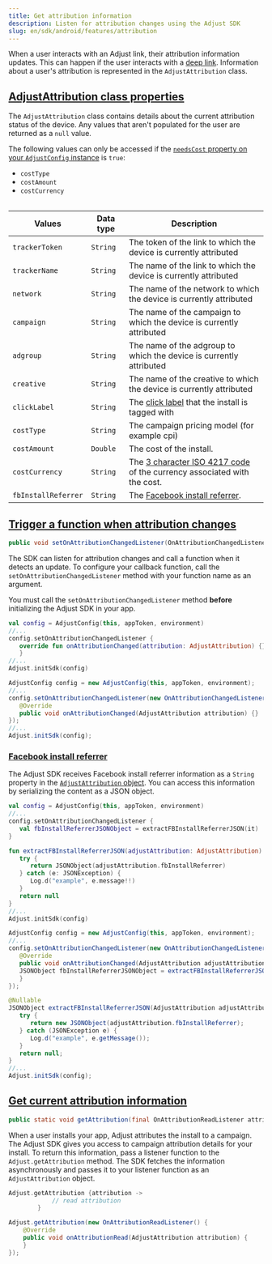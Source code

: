 ```yaml
---
title: Get attribution information
description: Listen for attribution changes using the Adjust SDK
slug: en/sdk/android/features/attribution
---
```


When a user interacts with an Adjust link, their attribution information updates. This can happen if the user interacts with a [deep link](https://help.adjust.com/en/article/deep-links). Information about a user's attribution is represented in the `AdjustAttribution` class.

## [AdjustAttribution class properties](adjustattribution-class-properties)

The `AdjustAttribution` class contains details about the current attribution status of the device. Any values that aren't populated for the user are returned as a `null` value.

<Callout type="note">

The following values can only be accessed if the [`needsCost` property on your `AdjustConfig` instance](/en/sdk/android/configuration#enable-cost-data-sending) is `true`:

-  `costType`
-  `costAmount`
-  `costCurrency`

</Callout>

<Table>

| Values              | Data type | Description                                                                                                    |
| ------------------- | --------- | -------------------------------------------------------------------------------------------------------------- |
| `trackerToken`      | `String`  | The token of the link to which the device is currently attributed                                              |
| `trackerName`       | `String`  | The name of the link to which the device is currently attributed                                               |
| `network`           | `String`  | The name of the network to which the device is currently attributed                                            |
| `campaign`          | `String`  | The name of the campaign to which the device is currently attributed                                           |
| `adgroup`           | `String`  | The name of the adgroup to which the device is currently attributed                                            |
| `creative`          | `String`  | The name of the creative to which the device is currently attributed                                           |
| `clickLabel`        | `String`  | The [click label](https://help.adjust.com/en/article/user-rewards) that the install is tagged with             |
| `costType`          | `String`  | The campaign pricing model (for example cpi)                                                                   |
| `costAmount`        | `Double`  | The cost of the install.                                                                                       |
| `costCurrency`      | `String`  | The [3 character ISO 4217 code](https://www.iban.com/currency-codes) of the currency associated with the cost. |
| `fbInstallReferrer` | `String`  | The [Facebook install referrer](https://developers.facebook.com/docs/app-ads/install-referrer/).               |

</Table>

## [Trigger a function when attribution changes](trigger-a-function-when-attribution-changes)

<CodeBlock title="Method signature">

```java
public void setOnAttributionChangedListener(OnAttributionChangedListener onAttributionChangedListener)
```

</CodeBlock>

The SDK can listen for attribution changes and call a function when it detects an update. To configure your callback function, call the `setOnAttributionChangedListener` method with your function name as an argument.

<Callout type="important">

You must call the `setOnAttributionChangedListener` method **before** initializing the Adjust SDK in your app.

</Callout>

<Tabs>
<Tab title="Kotlin" sync="kotlin">

```kotlin
val config = AdjustConfig(this, appToken, environment)
//...
config.setOnAttributionChangedListener {
   override fun onAttributionChanged(attribution: AdjustAttribution) {}
   }
//...
Adjust.initSdk(config)
```

</Tab>
<Tab title="Java" sync="java">

```java
AdjustConfig config = new AdjustConfig(this, appToken, environment);
//...
config.setOnAttributionChangedListener(new OnAttributionChangedListener() {
   @Override
   public void onAttributionChanged(AdjustAttribution attribution) {}
});
//...
Adjust.initSdk(config);
```

</Tab>
</Tabs>

### [Facebook install referrer](facebook-install-referrer)

The Adjust SDK receives Facebook install referrer information as a `String` property in the [`AdjustAttribution` object](#adjustattribution-class-properties). You can access this information by serializing the content as a JSON object.

<Tabs>
<Tab title="Kotlin" sync="kotlin">

```kotlin
val config = AdjustConfig(this, appToken, environment)
//...
config.setOnAttributionChangedListener {
   val fbInstallReferrerJSONObject = extractFBInstallReferrerJSON(it)
}

fun extractFBInstallReferrerJSON(adjustAttribution: AdjustAttribution): JSONObject? {
   try {
      return JSONObject(adjustAttribution.fbInstallReferrer)
   } catch (e: JSONException) {
      Log.d("example", e.message!!)
   }
   return null
}
//...
Adjust.initSdk(config)
```

</Tab>
<Tab title="Java" sync="java">

```java
AdjustConfig config = new AdjustConfig(this, appToken, environment);
//...
config.setOnAttributionChangedListener(new OnAttributionChangedListener() {
   @Override
   public void onAttributionChanged(AdjustAttribution adjustAttribution) {
   JSONObject fbInstallReferrerJSONObject = extractFBInstallReferrerJSON(adjustAttribution);
   }
});

@Nullable
JSONObject extractFBInstallReferrerJSON(AdjustAttribution adjustAttribution) {
   try {
      return new JSONObject(adjustAttribution.fbInstallReferrer);
   } catch (JSONException e) {
      Log.d("example", e.getMessage());
   }
   return null;
}
//...
Adjust.initSdk(config);
```

</Tab>
</Tabs>

## [Get current attribution information](get-current-attribution-information)

<CodeBlock title="Method signature">

```java
public static void getAttribution(final OnAttributionReadListener attributionReadListener)
```

</CodeBlock>

When a user installs your app, Adjust attributes the install to a campaign. The Adjust SDK gives you access to campaign attribution details for your install. To return this information, pass a listener function to the `Adjust.getAttribution` method. The SDK fetches the information asynchronously and passes it to your listener function as an `AdjustAttribution` object.

<Tabs>
<Tab title="Kotlin" sync="kotlin">

```kotlin
Adjust.getAttribution {attribution ->
            // read attribution
        }
```

</Tab>

<Tab title="Java" sync="java" >

```java
Adjust.getAttribution(new OnAttributionReadListener() {
    @Override
    public void onAttributionRead(AdjustAttribution attribution) {
    }
});

```

</Tab>
</Tabs>
